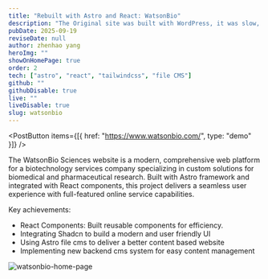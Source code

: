 ```yaml
---
title: "Rebuilt with Astro and React: WatsonBio"
description: "The Original site was built with WordPress, it was slow, clunky, and hard to maintain. Our team rebuilt it from scratch using Astro and React, resulting in a fast, modern, and easy-to-update website."
pubDate: 2025-09-19
reviseDate: null
author: zhenhao yang
heroImg: ""
showOnHomePage: true
order: 2
tech: ["astro", "react", "tailwindcss", "file CMS"]
github: ""
githubDisable: true
live: ""
liveDisable: true
slug: watsonbio
---
```



<PostButton items={[{ href: "https://www.watsonbio.com/", type: "demo" }]} />

The WatsonBio Sciences website is a modern, comprehensive web platform for a biotechnology services company specializing in custom solutions for biomedical and pharmaceutical research. Built with Astro framework and integrated with React components, this project delivers a seamless user experience with full-featured online service capabilities.

Key achievements:

- React Components: Built reusable components for efficiency.
- Integrating Shadcn to build a modern and user friendly UI
- Using Astro file cms to deliver a better content based website
- Implementing new backend cms system for easy content management

![watsonbio-home-page](./watsonbio_1.png)
